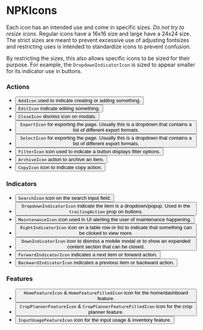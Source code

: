 
# NPKIcons

Each icon has an intended use and come in specific sizes. *Do not try to resize icons*. 
Regular icons have a 16x16 size and large have a 24x24 size. The strict sizes are meant to prevent
excessive use of adjusting fontsizes and restricting uses is intended to standardize icons to prevent
confusion.

By restricting the sizes, this also allows specific icons to be sized for their purpose. For example,
the `DropdownIndicatorIcon` is sized to appear smaller for its indicator use in buttons.

### Actions
* <Button icon={Icons.AddIcon} /> `AddIcon` used to indicate creating or adding something.
* <Button icon={Icons.EditIcon} /> `EditIcon` indicate editing something.
* <Button icon={Icons.CloseIcon} /> `CloseIcon` dismiss icon on modals.
* <Button icon={Icons.ExportIcon} /> `ExportIcon` for exporting the page. Usually this is a dropdown that contains a list of different export formats.
* <Button icon={Icons.SelectIcon} /> `SelectIcon` for exporting the page. Usually this is a dropdown that contains a list of different export formats.
* <Button icon={Icons.FilterIcon} /> `FilterIcon` icon used to indicate a button displays filter options.
* <Button icon={Icons.ArchiveIcon} /> `ArchiveIcon` action to archive an item.
* <Button icon={Icons.CopyIcon} /> `CopyIcon` icon to indicate copy action.

### Indicators
* <Button icon={Icons.SearchIcon} /> `SearchIcon` icon on the search input field.
* <Button icon={Icons.DropdownIndicatorIcon} /> `DropdownIndicatorIcon` indicate the item is a dropdown/popup. Used in the `trailingAction` prop on buttons.
* <Button icon={Icons.MaintenanceIcon} /> `MaintenanceIcon` icon used in UI alerting the user of maintenance happening.
* <Button icon={Icons.RightIndicatorIcon} /> `RightIndicatorIcon` icon on a table row or list to indicate that something can be clicked to view more.
* <Button icon={Icons.DownIndicatorIcon} /> `DownIndicatorIcon` icon to dismiss a mobile modal or to show an expanded content section that can be closed.
* <Button icon={Icons.ForwardIndicatorIcon} /> `ForwardIndicatorIcon` indicates a next item or forward action.
* <Button icon={Icons.BackwardIndicatorIcon} /> `BackwardIndicatorIcon` indicates a previous item or backward action.

### Features
* <Button leadingVisual={Icons.HomeFeatureIcon} trailingVisual={Icons.HomeFeatureFilledIcon} /> `HomeFeatureIcon` & `HomeFeatureFilledIcon` icon for the home/dashboard feature.
* <Button leadingVisual={Icons.CropPlannerFeatureIcon} trailingVisual={Icons.CropPlannerFeatureFilledIcon} /> `CropPlannerFeatureIcon` & `CropPlannerFeatureFilledIcon` icon for the crop planner feature.
* <Button icon={Icons.InputUsageFeatureIcon}/> `InputUsageFeatureIcon` icon for the input usage & inventory feature.